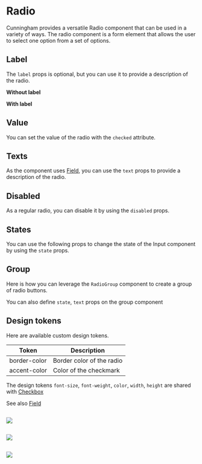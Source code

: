 
<Meta of={Stories}/>

# Radio

Cunningham provides a versatile Radio component that can be used in a variety of ways. The radio component is a form element that allows the user to select one option from a set of options.

<Canvas>
  <Story id="components-forms-radio--group"/>
</Canvas>

## Label

The `label` props is optional, but you can use it to provide a description of the radio.

**Without label**

<Canvas sourceState="shown">
  <Story id="components-forms-radio--default"/>
</Canvas>

**With label**

<Canvas sourceState="shown">
  <Story id="components-forms-radio--with-label"/>
</Canvas>

## Value

You can set the value of the radio with the `checked` attribute.

<Canvas sourceState="shown">
  <Story id="components-forms-radio--default"/>
  <Story id="components-forms-radio--checked"/>
</Canvas>

## Texts

As the component uses [Field](?path=/story/components-forms-field-doc--page), you can use the `text` props to provide a description of the radio.

<Canvas sourceState="shown">
  <Story id="components-forms-radio--with-text"/>
</Canvas>

## Disabled

As a regular radio, you can disable it by using the `disabled` props.

<Canvas sourceState="shown">
  <Story id="components-forms-radio--disabled"/>
</Canvas>

## States

You can use the following props to change the state of the Input component by using the `state` props.

<Canvas sourceState="shown">
  <Story id="components-forms-radio--with-text"/>
</Canvas>

<Canvas sourceState="shown">
  <Story id="components-forms-radio--success"/>
</Canvas>

<Canvas sourceState="shown">
  <Story id="components-forms-radio--error"/>
</Canvas>

## Group

Here is how you can leverage the `RadioGroup` component to create a group of radio buttons.

<Canvas sourceState="shown">
  <Story id="components-forms-radio--group"/>
</Canvas>

You can also define `state`, `text` props on the group component

<Canvas sourceState="shown">
  <Story id="components-forms-radio--group-error"/>
  <Story id="components-forms-radio--group-success"/>
</Canvas>

## Design tokens

Here are available custom design tokens.

| Token        	| Description                 	|
|---------------	|-----------------------------	|
| border-color   	| Border color of the radio    	|
| accent-color     	| Color of the checkmark  	|

The design tokens `font-size`, `font-weight`, `color`, `width`, `height` are shared with [Checkbox](?path=/story/components-forms-checkbox-doc--page)

See also [Field](?path=/story/components-forms-field-doc--page)

##

<img src="components/Forms/Radio/resources/dd_1.svg"/>

##

<img src="components/Forms/Radio/resources/dd_2.svg"/>

##

<img src="components/Forms/Radio/resources/dd_3.svg"/>
